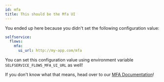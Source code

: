 ```yaml
---
id: mfa
title: This should be the Mfa UI
---
```


You ended up here because you didn't set the following configuration value:

```yaml title="path/to/kratos/config.yml
selfservice:
  flows:
    mfa:
      ui_url: http://my-app.com/mfa
```

You can set this configuration value using environment variable
`SELFSERVICE_FLOWS_MFA_UI_URL` as well!

If you don't know what that means, head over to our
[MFA Documentation](../self-service/flows/2fa-mfa-multi-factor-authentication.md)!
